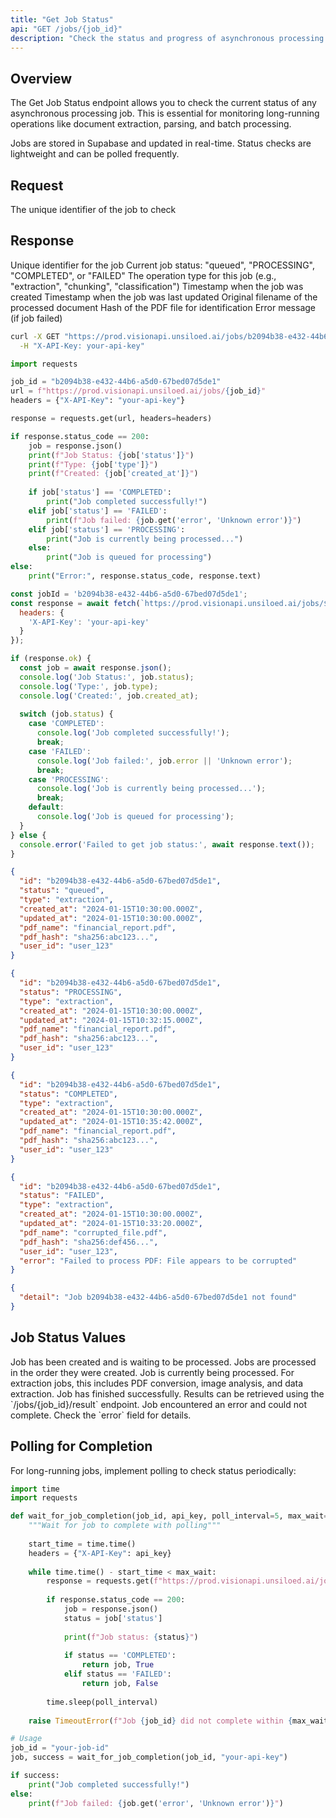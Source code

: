 ```yaml
---
title: "Get Job Status"
api: "GET /jobs/{job_id}"
description: "Check the status and progress of asynchronous processing jobs"
---
```


## Overview

The Get Job Status endpoint allows you to check the current status of any asynchronous processing job. This is essential for monitoring long-running operations like document extraction, parsing, and batch processing.

<Note>
Jobs are stored in Supabase and updated in real-time. Status checks are lightweight and can be polled frequently.
</Note>

## Request

<ParamField path="job_id" type="string" required>
  The unique identifier of the job to check
</ParamField>

## Response

<ResponseField name="id" type="string">
  Unique identifier for the job
</ResponseField>

<ResponseField name="status" type="string">
  Current job status: "queued", "PROCESSING", "COMPLETED", or "FAILED"
</ResponseField>

<ResponseField name="type" type="string">
  The operation type for this job (e.g., "extraction", "chunking", "classification")
</ResponseField>

<ResponseField name="created_at" type="string">
  Timestamp when the job was created
</ResponseField>

<ResponseField name="updated_at" type="string">
  Timestamp when the job was last updated
</ResponseField>

<ResponseField name="pdf_name" type="string">
  Original filename of the processed document
</ResponseField>

<ResponseField name="pdf_hash" type="string">
  Hash of the PDF file for identification
</ResponseField>

<ResponseField name="error" type="string">
  Error message (if job failed)
</ResponseField>

<RequestExample>

```bash cURL
curl -X GET "https://prod.visionapi.unsiloed.ai/jobs/b2094b38-e432-44b6-a5d0-67bed07d5de1" \
  -H "X-API-Key: your-api-key"
```

```python Python
import requests

job_id = "b2094b38-e432-44b6-a5d0-67bed07d5de1"
url = f"https://prod.visionapi.unsiloed.ai/jobs/{job_id}"
headers = {"X-API-Key": "your-api-key"}

response = requests.get(url, headers=headers)

if response.status_code == 200:
    job = response.json()
    print(f"Job Status: {job['status']}")
    print(f"Type: {job['type']}")
    print(f"Created: {job['created_at']}")
    
    if job['status'] == 'COMPLETED':
        print("Job completed successfully!")
    elif job['status'] == 'FAILED':
        print(f"Job failed: {job.get('error', 'Unknown error')}")
    elif job['status'] == 'PROCESSING':
        print("Job is currently being processed...")
    else:
        print("Job is queued for processing")
else:
    print("Error:", response.status_code, response.text)
```

```javascript JavaScript
const jobId = 'b2094b38-e432-44b6-a5d0-67bed07d5de1';
const response = await fetch(`https://prod.visionapi.unsiloed.ai/jobs/${jobId}`, {
  headers: {
    'X-API-Key': 'your-api-key'
  }
});

if (response.ok) {
  const job = await response.json();
  console.log('Job Status:', job.status);
  console.log('Type:', job.type);
  console.log('Created:', job.created_at);
  
  switch (job.status) {
    case 'COMPLETED':
      console.log('Job completed successfully!');
      break;
    case 'FAILED':
      console.log('Job failed:', job.error || 'Unknown error');
      break;
    case 'PROCESSING':
      console.log('Job is currently being processed...');
      break;
    default:
      console.log('Job is queued for processing');
  }
} else {
  console.error('Failed to get job status:', await response.text());
}
```

</RequestExample>

<ResponseExample>

```json Queued Job
{
  "id": "b2094b38-e432-44b6-a5d0-67bed07d5de1",
  "status": "queued",
  "type": "extraction",
  "created_at": "2024-01-15T10:30:00.000Z",
  "updated_at": "2024-01-15T10:30:00.000Z",
  "pdf_name": "financial_report.pdf",
  "pdf_hash": "sha256:abc123...",
  "user_id": "user_123"
}
```

```json Processing Job
{
  "id": "b2094b38-e432-44b6-a5d0-67bed07d5de1",
  "status": "PROCESSING",
  "type": "extraction",
  "created_at": "2024-01-15T10:30:00.000Z",
  "updated_at": "2024-01-15T10:32:15.000Z",
  "pdf_name": "financial_report.pdf",
  "pdf_hash": "sha256:abc123...",
  "user_id": "user_123"
}
```

```json Completed Job
{
  "id": "b2094b38-e432-44b6-a5d0-67bed07d5de1",
  "status": "COMPLETED",
  "type": "extraction",
  "created_at": "2024-01-15T10:30:00.000Z",
  "updated_at": "2024-01-15T10:35:42.000Z",
  "pdf_name": "financial_report.pdf",
  "pdf_hash": "sha256:abc123...",
  "user_id": "user_123"
}
```

```json Failed Job
{
  "id": "b2094b38-e432-44b6-a5d0-67bed07d5de1",
  "status": "FAILED",
  "type": "extraction",
  "created_at": "2024-01-15T10:30:00.000Z",
  "updated_at": "2024-01-15T10:33:20.000Z",
  "pdf_name": "corrupted_file.pdf",
  "pdf_hash": "sha256:def456...",
  "user_id": "user_123",
  "error": "Failed to process PDF: File appears to be corrupted"
}
```

```json Error Response - Job Not Found
{
  "detail": "Job b2094b38-e432-44b6-a5d0-67bed07d5de1 not found"
}
```

</ResponseExample>

## Job Status Values

<AccordionGroup>
  <Accordion title="queued">
    Job has been created and is waiting to be processed. Jobs are processed in the order they were created.
  </Accordion>

  <Accordion title="PROCESSING">
    Job is currently being processed. For extraction jobs, this includes PDF conversion, image analysis, and data extraction.
  </Accordion>

  <Accordion title="COMPLETED">
    Job has finished successfully. Results can be retrieved using the `/jobs/{job_id}/result` endpoint.
  </Accordion>

  <Accordion title="FAILED">
    Job encountered an error and could not complete. Check the `error` field for details.
  </Accordion>
</AccordionGroup>

## Polling for Completion

For long-running jobs, implement polling to check status periodically:

```python
import time
import requests

def wait_for_job_completion(job_id, api_key, poll_interval=5, max_wait=300):
    """Wait for job to complete with polling"""
    
    start_time = time.time()
    headers = {"X-API-Key": api_key}
    
    while time.time() - start_time < max_wait:
        response = requests.get(f"https://prod.visionapi.unsiloed.ai/jobs/{job_id}", headers=headers)
        
        if response.status_code == 200:
            job = response.json()
            status = job['status']
            
            print(f"Job status: {status}")
            
            if status == 'COMPLETED':
                return job, True
            elif status == 'FAILED':
                return job, False
                
        time.sleep(poll_interval)
    
    raise TimeoutError(f"Job {job_id} did not complete within {max_wait} seconds")

# Usage
job_id = "your-job-id"
job, success = wait_for_job_completion(job_id, "your-api-key")

if success:
    print("Job completed successfully!")
else:
    print(f"Job failed: {job.get('error', 'Unknown error')}")
```
